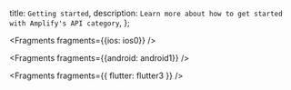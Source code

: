   title: `Getting started`,
  description: `Learn more about how to get started with Amplify's API category`,
};


<Fragments fragments={{ios: ios0}} />


<Fragments fragments={{android: android1}} />


<Fragments fragments={{ flutter: flutter3 }} />
